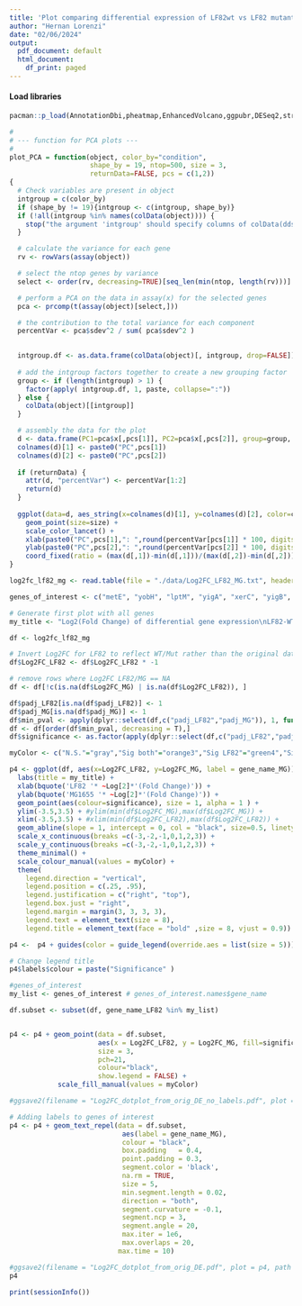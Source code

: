 ```yaml
---
title: 'Plot comparing differential expression of LF82wt vs LF82 mutant and MG1655 mutant vs MG1655 wt'
author: "Hernan Lorenzi"
date: "02/06/2024"
output:
  pdf_document: default
  html_document:
    df_print: paged
---
```


#### Load libraries

```r
pacman::p_load(AnnotationDbi,pheatmap,EnhancedVolcano,ggpubr,DESeq2,stringr,biomaRt,tidyverse,pcaExplorer,VennDiagram,clusterProfiler,GOSemSim,ggsci,viridis,ggrepel,RColorBrewer,msigdbr,cowplot,enrichplot,ggupset,broom,ggraph)

```


```r
#
# --- function for PCA plots ---
#
plot_PCA = function(object, color_by="condition", 
                    shape_by = 19, ntop=500, size = 3,
                    returnData=FALSE, pcs = c(1,2))
{
  # Check variables are present in object
  intgroup = c(color_by)
  if (shape_by != 19){intgroup <- c(intgroup, shape_by)}
  if (!all(intgroup %in% names(colData(object)))) {
    stop("the argument 'intgroup' should specify columns of colData(dds)")
  }

  # calculate the variance for each gene
  rv <- rowVars(assay(object))

  # select the ntop genes by variance
  select <- order(rv, decreasing=TRUE)[seq_len(min(ntop, length(rv)))]

  # perform a PCA on the data in assay(x) for the selected genes
  pca <- prcomp(t(assay(object)[select,]))

  # the contribution to the total variance for each component
  percentVar <- pca$sdev^2 / sum( pca$sdev^2 )

  
  intgroup.df <- as.data.frame(colData(object)[, intgroup, drop=FALSE])
  
  # add the intgroup factors together to create a new grouping factor
  group <- if (length(intgroup) > 1) {
    factor(apply( intgroup.df, 1, paste, collapse=":"))
  } else {
    colData(object)[[intgroup]]
  }

  # assembly the data for the plot
  d <- data.frame(PC1=pca$x[,pcs[1]], PC2=pca$x[,pcs[2]], group=group, intgroup.df, name=colnames(object))
  colnames(d)[1] <- paste0("PC",pcs[1])
  colnames(d)[2] <- paste0("PC",pcs[2])
  
  if (returnData) {
    attr(d, "percentVar") <- percentVar[1:2]
    return(d)
  }
  
  ggplot(data=d, aes_string(x=colnames(d)[1], y=colnames(d)[2], color=color_by, shape=shape_by)) + 
    geom_point(size=size) + 
    scale_color_lancet() +
    xlab(paste0("PC",pcs[1],": ",round(percentVar[pcs[1]] * 100, digits = 2),"% variance")) + # fixed
    ylab(paste0("PC",pcs[2],": ",round(percentVar[pcs[2]] * 100, digits = 2),"% variance")) + # fixed
    coord_fixed(ratio = (max(d[,1])-min(d[,1]))/(max(d[,2])-min(d[,2])))
}

```



```r
log2fc_lf82_mg <- read.table(file = "./data/Log2FC_LF82_MG.txt", header = T, sep = "\t", row.names = 1)

genes_of_interest <- c("metE", "yobH", "lptM", "yigA", "xerC", "yigB", "ampC", "yciY", "shiA", "acrZ", "sltY", "fucI", "ybdG", "mlaA", "cysZ", "dpaA", "xseA", "mepK", "aroP", "mnmC", "rsuA", "bcr", "csrD", "sppA", "gltP", "ruvA", "yacC", "folD")

# Generate first plot with all genes
my_title <- "Log2(Fold Change) of differential gene expression\nLF82-WT/LF82-Mut and MG1655-Mut/MG1655-WT"

df <- log2fc_lf82_mg

# Invert Log2FC for LF82 to reflect WT/Mut rather than the original data Mut/WT
df$Log2FC_LF82 <- df$Log2FC_LF82 * -1

# remove rows where Log2FC LF82/MG == NA
df <- df[!c(is.na(df$Log2FC_MG) | is.na(df$Log2FC_LF82)), ]

df$padj_LF82[is.na(df$padj_LF82)] <- 1
df$padj_MG[is.na(df$padj_MG)] <- 1
df$min_pval <- apply(dplyr::select(df,c("padj_LF82","padj_MG")), 1, function(x){ min(x)})
df <- df[order(df$min_pval, decreasing = T),]
df$significance <- as.factor(apply(dplyr::select(df,c("padj_LF82","padj_MG")), 1, function(x){ ifelse( (x[1] <= 0.05 & x[2] <= 0.05), "Sig both", ifelse( (x[1] <= 0.05), "Sig LF82", ifelse( (x[2] <= 0.05), "Sig MG1655","N.S."))) }))

myColor <- c("N.S."="gray","Sig both"="orange3","Sig LF82"="green4","Sig MG1655"="yellow3")

p4 <- ggplot(df, aes(x=Log2FC_LF82, y=Log2FC_MG, label = gene_name_MG)) + 
  labs(title = my_title) +
  xlab(bquote('LF82 '* ~Log[2]*'(Fold Change)')) +
  ylab(bquote('MG1655 '* ~Log[2]*'(Fold Change)')) +
  geom_point(aes(colour=significance), size = 1, alpha = 1 ) + 
  ylim(-3.5,3.5) + #ylim(min(df$Log2FC_MG),max(df$Log2FC_MG)) + 
  xlim(-3.5,3.5) + #xlim(min(df$Log2FC_LF82),max(df$Log2FC_LF82)) +
  geom_abline(slope = 1, intercept = 0, col = "black", size=0.5, linetype="dashed") +
  scale_x_continuous(breaks =c(-3,-2,-1,0,1,2,3)) +
  scale_y_continuous(breaks =c(-3,-2,-1,0,1,2,3)) +
  theme_minimal() + 
  scale_colour_manual(values = myColor) +
  theme(
    legend.direction = "vertical",  
    legend.position = c(.25, .95),
    legend.justification = c("right", "top"),
    legend.box.just = "right",
    legend.margin = margin(3, 3, 3, 3),
    legend.text = element_text(size = 8),
    legend.title = element_text(face = "bold" ,size = 8, vjust = 0.9))

p4 <-  p4 + guides(color = guide_legend(override.aes = list(size = 5)))

# Change legend title
p4$labels$colour = paste("Significance" )

#genes_of_interest
my_list <- genes_of_interest # genes_of_interest.names$gene_name

df.subset <- subset(df, gene_name_LF82 %in% my_list)


p4 <- p4 + geom_point(data = df.subset, 
                      aes(x = Log2FC_LF82, y = Log2FC_MG, fill=significance), 
                      size = 3, 
                      pch=21, 
                      colour="black", 
                      show.legend = FALSE) + 
            scale_fill_manual(values = myColor) 

#ggsave2(filename = "Log2FC_dotplot_from_orig_DE_no_labels.pdf", plot = p4, path = "./Plots", width = 10, height = 10)

# Adding labels to genes of interest
p4 <- p4 + geom_text_repel(data = df.subset, 
                            aes(label = gene_name_MG),
                            colour = "black",
                            box.padding   = 0.4, 
                            point.padding = 0.3,
                            segment.color = 'black',
                            na.rm = TRUE,
                            size = 5,
                            min.segment.length = 0.02,
                            direction = "both",
                            segment.curvature = -0.1,
                            segment.ncp = 3,
                            segment.angle = 20,
                            max.iter = 1e6, 
                            max.overlaps = 20,
                           max.time = 10)

#ggsave2(filename = "Log2FC_dotplot_from_orig_DE.pdf", plot = p4, path = "./Plots", width = 10, height = 10)
p4

```


```r
print(sessionInfo())
```
